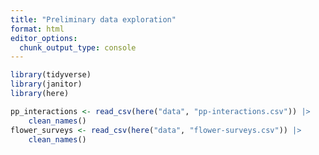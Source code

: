 ```yaml
---
title: "Preliminary data exploration"
format: html
editor_options: 
  chunk_output_type: console
---
```


```r
library(tidyverse)
library(janitor)
library(here)

pp_interactions <- read_csv(here("data", "pp-interactions.csv")) |>
    clean_names()
flower_surveys <- read_csv(here("data", "flower-surveys.csv")) |>
    clean_names()
```


